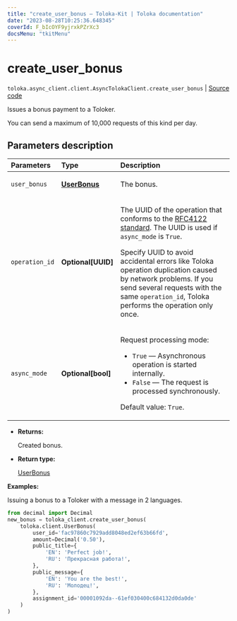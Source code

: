 ```yaml
---
title: "create_user_bonus — Toloka-Kit | Toloka documentation"
date: "2023-08-28T10:25:36.648345"
coverId: F_bIcOYF9yjrxkPZrXc3
docsMenu: "tkitMenu"
---
```


# create_user_bonus

`toloka.async_client.client.AsyncTolokaClient.create_user_bonus` | [Source code](https://github.com/Toloka/toloka-kit/blob/v1.2.1/src/client/__init__.py#L0)

Issues a bonus payment to a Toloker.

You can send a maximum of 10,000 requests of this kind per day.

## Parameters description

| Parameters | Type | Description |
| :----------| :----| :-----------|
`user_bonus`|**[UserBonus](/docs/toloka-kit/reference/toloka.client.user_bonus.UserBonus)**|<p>The bonus.</p>
`operation_id`|**Optional\[UUID\]**|<p>The UUID of the operation that conforms to the [RFC4122 standard](https://tools.ietf.org/html/rfc4122). The UUID is used if `async_mode` is `True`.</p> <p>Specify UUID to avoid accidental errors like Toloka operation duplication caused by network problems. If you send several requests with the same `operation_id`, Toloka performs the operation only once.</p>
`async_mode`|**Optional\[bool\]**|<p>Request processing mode:</p> <ul> <li>`True` — Asynchronous operation is started internally.</li> <li>`False` — The request is processed synchronously.</li> </ul> <p>Default value: `True`.</p>

* **Returns:**

  Created bonus.

* **Return type:**

  [UserBonus](/docs/toloka-kit/reference/toloka.client.user_bonus.UserBonus)

**Examples:**

Issuing a bonus to a Toloker with a message in 2 languages.

```python
from decimal import Decimal
new_bonus = toloka_client.create_user_bonus(
    toloka.client.UserBonus(
        user_id='fac97860c7929add8048ed2ef63b66fd',
        amount=Decimal('0.50'),
        public_title={
            'EN': 'Perfect job!',
            'RU': 'Прекрасная работа!',
        },
        public_message={
            'EN': 'You are the best!',
            'RU': 'Молодец!',
        },
        assignment_id='00001092da--61ef030400c684132d0da0de'
    )
)
```